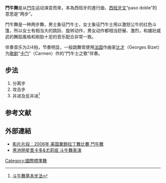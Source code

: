 '''鬥牛舞'''是从[[鬥牛|鬥牛]]运动演变而來，本為西班牙的進行曲，[[西班牙文|西班牙文]]“paso doble”的意思是“两步”。

鬥牛舞是一种两步舞，男士象征鬥牛士，女士象征鬥牛士用以激怒公牛的红色斗篷，所以女士有相当大的跳跃、旋转动作，男女动作都相当舒展、激烈，和雄壯威武的舞蹈風格和剛勁十足的音乐配合非常一致。

伴奏音乐为2/4拍，节奏明显，一般跳舞常使用[[法国|法国]]作曲家[[比才|比才]]（Georges Bizet）为[[歌剧|歌剧]]“[[卡门|卡门]]”（Carmen）作的“鬥牛士之歌”伴奏。

== 步法 ==
# 分离步
# 攻击步
# 并进及反并进<ref>[http://www.chinadance.com/article-2812-1.html 斗牛舞基本步法]{{dead link|date=2018年5月 |bot=InternetArchiveBot |fix-attempted=yes }}</ref>

== 参考文献 ==
<div class="references-small">
<references></references>
</div>

== 外部連結 ==
* [http://www.youtube.com/watch?v=hS0p63pylDc 影片片段：2006年 美国業餘拉丁舞比賽 鬥牛舞]
* [http://www.chinadance.com/article-36399-1.html 黑池明星里卡多&尤莉娅 斗牛舞表演]{{dead link|date=2018年5月 |bot=InternetArchiveBot |fix-attempted=yes }}
{{sport-stub}}

[[Category:國際標準舞|Category:國際標準舞]]
